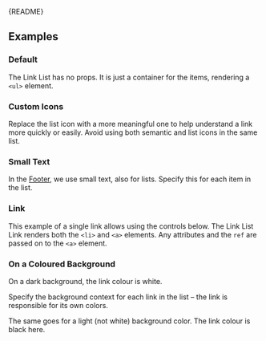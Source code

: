 
<Meta of={LinkListStories} />

<Markdown>{README}</Markdown>

## Examples

### Default

The Link List has no props.
It is just a container for the items, rendering a `<ul>` element.

<Primary />

### Custom Icons

Replace the list icon with a more meaningful one to help understand a link more quickly or easily.
Avoid using both semantic and list icons in the same list.

<Canvas of={LinkListStories.CustomIcons} />

### Small Text

In the [Footer](?path=/docs/react_containers-footer--docs), we use small text, also for lists.
Specify this for each item in the list.

<Canvas of={LinkListStories.SmallText} />

### Link

This example of a single link allows using the controls below.
The Link List Link renders both the `<li>` and `<a>` elements.
Any attributes and the `ref` are passed on to the `<a>` element.

<Canvas of={LinkListStories.Link} />

<Controls of={LinkListStories.Link} />

### On a Coloured Background

On a dark background, the link colour is white.

Specify the background context for each link in the list – the link is responsible for its own colors.

<Canvas of={LinkListStories.OnDarkBackground} />

The same goes for a light (not white) background color. The link colour is black here.

<Canvas of={LinkListStories.OnLightBackground} />
